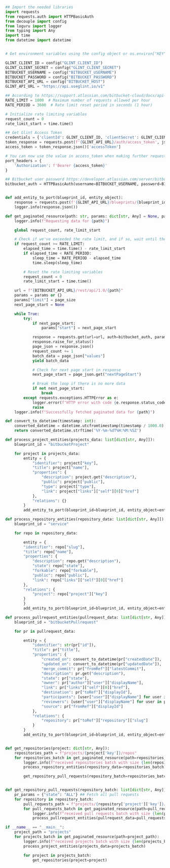 ```python showLineNumbers

## Import the needed libraries
import requests
from requests.auth import HTTPBasicAuth
from decouple import config
from loguru import logger
from typing import Any
import time
from datetime import datetime


# Get environment variables using the config object or os.environ["KEY"]

GLINT_CLIENT_ID = config("GLINT_CLIENT_ID")
GLINT_CLIENT_SECRET = config("GLINT_CLIENT_SECRET")
BITBUCKET_USERNAME = config("BITBUCKET_USERNAME")
BITBUCKET_PASSWORD = config("BITBUCKET_PASSWORD")
BITBUCKET_API_URL = config("BITBUCKET_HOST")
GLINT_API_URL = "https://api.useglint.io/v1"

## According to https://support.atlassian.com/bitbucket-cloud/docs/api-request-limits/
RATE_LIMIT = 1000  # Maximum number of requests allowed per hour
RATE_PERIOD = 3600  # Rate limit reset period in seconds (1 hour)

# Initialize rate limiting variables
request_count = 0
rate_limit_start = time.time()

## Get Glint Access Token
credentials = {'clientId': GLINT_CLIENT_ID, 'clientSecret': GLINT_CLIENT_SECRET}
token_response = requests.post(f'{GLINT_API_URL}/auth/access_token', json=credentials)
access_token = token_response.json()['accessToken']

# You can now use the value in access_token when making further requests
port_headers = {
	'Authorization': f'Bearer {access_token}'
}

## Bitbucket user password https://developer.atlassian.com/server/bitbucket/how-tos/example-basic-authentication/
bitbucket_auth = HTTPBasicAuth(username=BITBUCKET_USERNAME, password=BITBUCKET_PASSWORD)


def add_entity_to_port(blueprint_id, entity_object):
    response = requests.post(f'{GLINT_API_URL}/blueprints/{blueprint_id}/entities?upsert=true&merge=true', json=entity_object, headers=port_headers)
    logger.info(response.json())

def get_paginated_resource(path: str, params: dict[str, Any] = None, page_size: int = 25):
    logger.info(f"Requesting data for {path}")

    global request_count, rate_limit_start

    # Check if we've exceeded the rate limit, and if so, wait until the reset period is over
    if request_count >= RATE_LIMIT:
        elapsed_time = time.time() - rate_limit_start
        if elapsed_time < RATE_PERIOD:
            sleep_time = RATE_PERIOD - elapsed_time
            time.sleep(sleep_time)

        # Reset the rate limiting variables
        request_count = 0
        rate_limit_start = time.time()

    url = f"{BITBUCKET_API_URL}/rest/api/1.0/{path}"
    params = params or {}
    params["limit"] = page_size
    next_page_start = None

    while True:
        try:
            if next_page_start:
                params["start"] = next_page_start

            response = requests.get(url=url, auth=bitbucket_auth, params=params)
            response.raise_for_status()
            page_json = response.json()
            request_count += 1
            batch_data = page_json["values"]
            yield batch_data

            # Check for next page start in response
            next_page_start = page_json.get("nextPageStart")

            # Break the loop if there is no more data
            if not next_page_start:
                break
        except requests.exceptions.HTTPError as e:
            logger.error(f"HTTP error with code {e.response.status_code}, content: {e.response.text}")
            raise
    logger.info(f"Successfully fetched paginated data for {path}")

def convert_to_datetime(timestamp: int):
    converted_datetime = datetime.utcfromtimestamp(timestamp / 1000.0)
    return converted_datetime.strftime('%Y-%m-%dT%H:%M:%SZ')

def process_project_entities(projects_data: list[dict[str, Any]]):
    blueprint_id = "bitbucketProject"

    for project in projects_data:
        entity = {
            "identifier": project["key"],
            "title": project["name"],
            "properties": {
                "description": project.get("description"),
                "public": project["public"],
                "type": project["type"],
                "link": project["links"]["self"][0]["href"]
            },
            "relations": {}
        }
        add_entity_to_port(blueprint_id=blueprint_id, entity_object=entity)

def process_repository_entities(repository_data: list[dict[str, Any]]):
    blueprint_id = "service"

    for repo in repository_data:

        entity = {
        "identifier": repo["slug"],
        "title": repo["name"],
        "properties": {
            "description": repo.get("description"),
            "state": repo["state"],
            "forkable": repo["forkable"],
            "public": repo["public"],
            "link": repo["links"]["self"][0]["href"]
        },
        "relations": {
            "project": repo["project"]["key"]
        }
        }
        add_entity_to_port(blueprint_id=blueprint_id, entity_object=entity)

def process_pullrequest_entities(pullrequest_data: list[dict[str, Any]]):
    blueprint_id = "bitbucketPullrequest"

    for pr in pullrequest_data:

        entity = {
            "identifier": str(pr["id"]),
            "title": pr["title"],
            "properties": {
                "created_on": convert_to_datetime(pr["createdDate"]),
                "updated_on": convert_to_datetime(pr["updatedDate"]),
                "merge_commit": pr["fromRef"]["latestCommit"],
                "description": pr.get("description"),
                "state": pr["state"],
                "owner": pr["author"]["user"]["displayName"],
                "link": pr["links"]["self"][0]["href"],
                "destination": pr["toRef"]["displayId"],
                "participants": [user["user"]["displayName"] for user in pr.get("participants", [])],
                "reviewers": [user["user"]["displayName"] for user in pr.get("reviewers", [])],
                "source": pr["fromRef"]["displayId"]
            },
            "relations": {
                "repository": pr["toRef"]["repository"]["slug"]
            }
        }
        add_entity_to_port(blueprint_id=blueprint_id, entity_object=entity)


def get_repositories(project: dict[str, Any]):
    repositories_path = f"projects/{project['key']}/repos"
    for repositories_batch in get_paginated_resource(path=repositories_path):
        logger.info(f"received repositories batch with size {len(repositories_batch)} from project: {project['key']}")
        process_repository_entities(repository_data=repositories_batch)

        get_repository_pull_requests(repository_batch=repositories_batch)


def get_repository_pull_requests(repository_batch: list[dict[str, Any]]):
    pr_params = {"state": "ALL"} ## Fetch all pull requests
    for repository in repository_batch:
        pull_requests_path = f"projects/{repository['project']['key']}/repos/{repository['slug']}/pull-requests"
        for pull_requests_batch in get_paginated_resource(path=pull_requests_path, params=pr_params):
            logger.info(f"received pull requests batch with size {len(pull_requests_batch)} from repo: {repository['slug']}")
            process_pullrequest_entities(pullrequest_data=pull_requests_batch)

if __name__ == "__main__":
    project_path = "projects"
    for projects_batch in get_paginated_resource(path=project_path):
        logger.info(f"received projects batch with size {len(projects_batch)}")
        process_project_entities(projects_data=projects_batch)

        for project in projects_batch:
            get_repositories(project=project)
```
